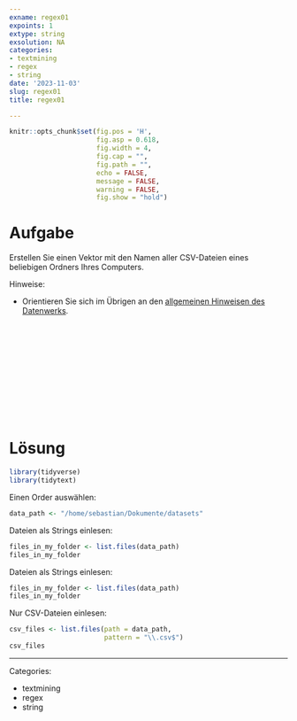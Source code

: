 ```yaml
---
exname: regex01
expoints: 1
extype: string
exsolution: NA
categories:
- textmining
- regex
- string
date: '2023-11-03'
slug: regex01
title: regex01

---
```




```r
knitr::opts_chunk$set(fig.pos = 'H',
                      fig.asp = 0.618,
                      fig.width = 4,
                      fig.cap = "", 
                      fig.path = "",
                      echo = FALSE,
                      message = FALSE,
                      warning = FALSE,
                      fig.show = "hold")
```



# Aufgabe

Erstellen Sie einen Vektor mit den Namen aller CSV-Dateien eines beliebigen Ordners Ihres Computers.

Hinweise:

- Orientieren Sie sich im Übrigen an den [allgemeinen Hinweisen des Datenwerks](https://datenwerk.netlify.app/hinweise).





</br>
</br>
</br>
</br>
</br>
</br>
</br>
</br>
</br>
</br>

# Lösung




```r
library(tidyverse)
library(tidytext)
```


Einen Order auswählen:

```r
data_path <- "/home/sebastian/Dokumente/datasets"
```


Dateien als Strings einlesen:

```r
files_in_my_folder <- list.files(data_path)
files_in_my_folder
```



Dateien als Strings einlesen:

```r
files_in_my_folder <- list.files(data_path)
files_in_my_folder
```


Nur CSV-Dateien einlesen:

```r
csv_files <- list.files(path = data_path,
                        pattern = "\\.csv$")
csv_files
```






---

Categories: 

- textmining
- regex
- string

